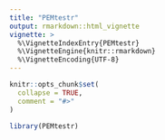```yaml
---
title: "PEMtestr"
output: rmarkdown::html_vignette
vignette: >
  %\VignetteIndexEntry{PEMtestr}
  %\VignetteEngine{knitr::rmarkdown}
  %\VignetteEncoding{UTF-8}
---
```


```r
knitr::opts_chunk$set(
  collapse = TRUE,
  comment = "#>"
)
```

```r
library(PEMtestr)
```
